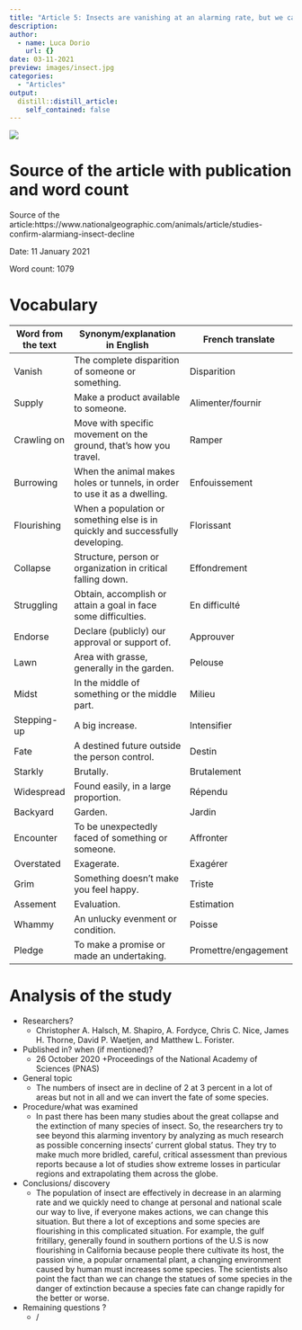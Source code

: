 ```yaml
---
title: "Article 5: Insects are vanishing at an alarming rate, but we can save them"
description: 
author:
  - name: Luca Dorio
    url: {}
date: 03-11-2021
preview: images/insect.jpg
categories:
  - "Articles"
output:
  distill::distill_article:
    self_contained: false
---
```


![](images/insect.jpg)

# Source of the article with publication and word count 

Source of the article:https://www.nationalgeographic.com/animals/article/studies-confirm-alarmiang-insect-decline 

Date: 11 January 2021

Word count: 1079 

# Vocabulary

|     Word from the text    |     Synonym/explanation in English                                                    |     French translate        |
|---------------------------|---------------------------------------------------------------------------------------|-----------------------------|
|     Vanish                |     The complete disparition of someone or something.                                 |     Disparition             |
|     Supply                |     Make a product available to someone.                                              |     Alimenter/fournir       |
|     Crawling on           |     Move with specific movement on the ground, that’s how you travel.                 |     Ramper                  |
|     Burrowing             |     When the animal makes holes or tunnels, in order to use it as a dwelling.         |     Enfouissement           |
|     Flourishing           |     When a population or something else is in quickly and successfully developing.    |     Florissant              |
|     Collapse              |     Structure, person or organization in critical falling down.                       |     Effondrement            |
|     Struggling            |     Obtain, accomplish or attain a goal in face some difficulties.                    |     En difficulté           |
|     Endorse               |     Declare (publicly) our approval or support of.                                    |     Approuver               |
|     Lawn                  |     Area with grasse, generally in the garden.                                        |     Pelouse                 |
|     Midst                 |     In the middle of something or the middle part.                                    |     Milieu                  |
|     Stepping-up           |     A big increase.                                                                   |     Intensifier             |
|     Fate                  |     A destined future outside the person control.                                     |     Destin                  |
|     Starkly               |     Brutally.                                                                         |     Brutalement             |
|     Widespread            |     Found easily, in a large proportion.                                              |     Répendu                 |
|     Backyard              |     Garden.                                                                           |     Jardin                  |
|     Encounter             |     To be unexpectedly faced of something or someone.                                 |     Affronter               |
|     Overstated            |     Exagerate.                                                                        |     Exagérer                |
|     Grim                  |     Something doesn’t make you feel happy.                                            |     Triste                  |
|     Assement              |     Evaluation.                                                                       |     Estimation              |
|     Whammy                |     An unlucky evenment or condition.                                                 |     Poisse                  |
|     Pledge                |     To make a promise or made an undertaking.                                         |     Promettre/engagement    |

# Analysis of the study

- Researchers? 
    + Christopher A. Halsch, M. Shapiro, A. Fordyce, Chris C. Nice, James H. Thorne, David P. Waetjen, and Matthew L. Forister.

- Published in? when (if mentioned)?
    + 26 October 2020 
    +Proceedings of the National Academy of Sciences (PNAS)

- General topic
    + The numbers of insect are in decline of 2 at 3 percent in a lot of areas but not in all and we can invert the fate of some species.

- Procedure/what was examined
    + In past there has been many studies about the great collapse and the extinction of many species of insect. So, the researchers try to see beyond this alarming inventory by analyzing as much research as possible concerning insects’ current global status.
They try to make much more bridled, careful, critical assessment than previous reports because a lot of studies show extreme losses in particular regions and extrapolating them across the globe.
    
- Conclusions/ discovery
    + The population of insect are effectively in decrease in an alarming rate and we quickly need to change at personal and national scale our way to live, if everyone makes actions, we can change this situation.
But there a lot of exceptions and some species are flourishing in this complicated situation. For example, the gulf fritillary, generally found in southern portions of the U.S is now flourishing in California because people there cultivate its host, the passion vine, a popular ornamental plant, a changing environment caused by human must increases some species.
The scientists also point the fact than we can change the statues of some species in the danger of extinction because a species fate can change rapidly for the better or worse.
     
- Remaining questions ? 
    + /
